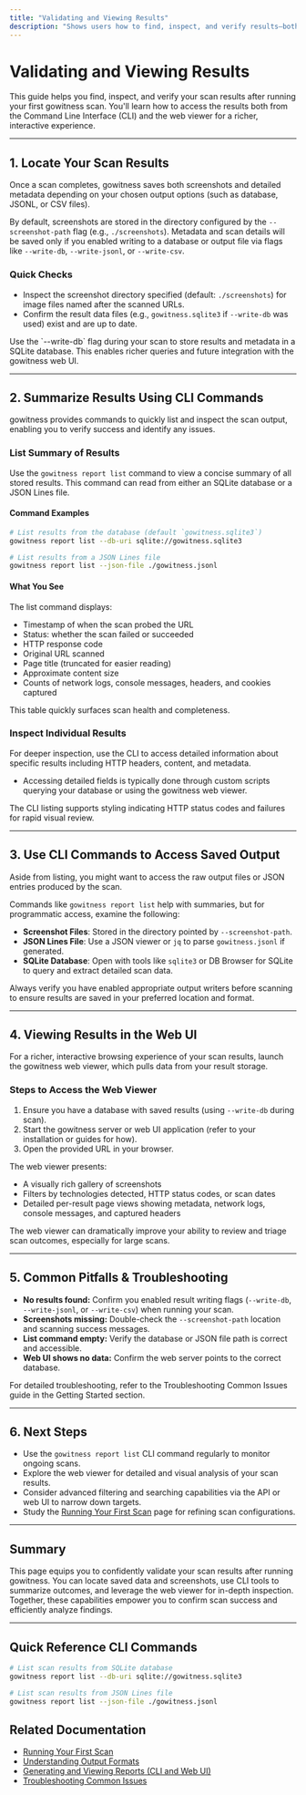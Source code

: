 ```yaml
---
title: "Validating and Viewing Results"
description: "Shows users how to find, inspect, and verify results—both screenshots and data—after their scan completes. Highlights CLI commands for summarizing results and accessing saved output. Points toward the web viewer for a richer experience."
---
```


# Validating and Viewing Results

This guide helps you find, inspect, and verify your scan results after running your first gowitness scan. You'll learn how to access the results both from the Command Line Interface (CLI) and the web viewer for a richer, interactive experience.

---

## 1. Locate Your Scan Results

Once a scan completes, gowitness saves both screenshots and detailed metadata depending on your chosen output options (such as database, JSONL, or CSV files).

By default, screenshots are stored in the directory configured by the `--screenshot-path` flag (e.g., `./screenshots`). Metadata and scan details will be saved only if you enabled writing to a database or output file via flags like `--write-db`, `--write-jsonl`, or `--write-csv`.

### Quick Checks

- Inspect the screenshot directory specified (default: `./screenshots`) for image files named after the scanned URLs.
- Confirm the result data files (e.g., `gowitness.sqlite3` if `--write-db` was used) exist and are up to date.

<Tip>
Use the `--write-db` flag during your scan to store results and metadata in a SQLite database. This enables richer queries and future integration with the gowitness web UI.
</Tip>

---

## 2. Summarize Results Using CLI Commands

gowitness provides commands to quickly list and inspect the scan output, enabling you to verify success and identify any issues.

### List Summary of Results

Use the `gowitness report list` command to view a concise summary of all stored results. This command can read from either an SQLite database or a JSON Lines file.

#### Command Examples

```bash
# List results from the database (default `gowitness.sqlite3`)
gowitness report list --db-uri sqlite://gowitness.sqlite3

# List results from a JSON Lines file
gowitness report list --json-file ./gowitness.jsonl
```

#### What You See

The list command displays:

- Timestamp of when the scan probed the URL
- Status: whether the scan failed or succeeded
- HTTP response code
- Original URL scanned
- Page title (truncated for easier reading)
- Approximate content size
- Counts of network logs, console messages, headers, and cookies captured

This table quickly surfaces scan health and completeness.

### Inspect Individual Results

For deeper inspection, use the CLI to access detailed information about specific results including HTTP headers, content, and metadata.

- Accessing detailed fields is typically done through custom scripts querying your database or using the gowitness web viewer.

<Tip>
The CLI listing supports styling indicating HTTP status codes and failures for rapid visual review.
</Tip>

---

## 3. Use CLI Commands to Access Saved Output

Aside from listing, you might want to access the raw output files or JSON entries produced by the scan.

Commands like `gowitness report list` help with summaries, but for programmatic access, examine the following:

- **Screenshot Files**: Stored in the directory pointed by `--screenshot-path`.
- **JSON Lines File**: Use a JSON viewer or `jq` to parse `gowitness.jsonl` if generated.
- **SQLite Database**: Open with tools like `sqlite3` or DB Browser for SQLite to query and extract detailed scan data.

<Tip>
Always verify you have enabled appropriate output writers before scanning to ensure results are saved in your preferred location and format.
</Tip>

---

## 4. Viewing Results in the Web UI

For a richer, interactive browsing experience of your scan results, launch the gowitness web viewer, which pulls data from your result storage.

### Steps to Access the Web Viewer

1. Ensure you have a database with saved results (using `--write-db` during scan).
2. Start the gowitness server or web UI application (refer to your installation or guides for how).
3. Open the provided URL in your browser.

The web viewer presents:

- A visually rich gallery of screenshots
- Filters by technologies detected, HTTP status codes, or scan dates
- Detailed per-result page views showing metadata, network logs, console messages, and captured headers

<Tip>
The web viewer can dramatically improve your ability to review and triage scan outcomes, especially for large scans.
</Tip>

---

## 5. Common Pitfalls & Troubleshooting

- **No results found:** Confirm you enabled result writing flags (`--write-db`, `--write-jsonl`, or `--write-csv`) when running your scan.
- **Screenshots missing:** Double-check the `--screenshot-path` location and scanning success messages.
- **List command empty:** Verify the database or JSON file path is correct and accessible.
- **Web UI shows no data:** Confirm the web server points to the correct database.

For detailed troubleshooting, refer to the Troubleshooting Common Issues guide in the Getting Started section.

---

## 6. Next Steps

- Use the `gowitness report list` CLI command regularly to monitor ongoing scans.
- Explore the web viewer for detailed and visual analysis of your scan results.
- Consider advanced filtering and searching capabilities via the API or web UI to narrow down targets.
- Study the [Running Your First Scan](https://yourdoc.com/getting-started/your-first-scan/running-your-first-scan) page for refining scan configurations.

---

## Summary

This page equips you to confidently validate your scan results after running gowitness. You can locate saved data and screenshots, use CLI tools to summarize outcomes, and leverage the web viewer for in-depth inspection. Together, these capabilities empower you to confirm scan success and efficiently analyze findings.

---

## Quick Reference CLI Commands

```bash
# List scan results from SQLite database
gowitness report list --db-uri sqlite://gowitness.sqlite3

# List scan results from JSON Lines file
gowitness report list --json-file ./gowitness.jsonl
```

## Related Documentation

- [Running Your First Scan](https://yourdoc.com/getting-started/your-first-scan/running-your-first-scan)
- [Understanding Output Formats](https://yourdoc.com/getting-started/setup-and-configuration/understanding-output-formats)
- [Generating and Viewing Reports (CLI and Web UI)](https://yourdoc.com/guides/reporting-and-results/generating-and-viewing-reports)
- [Troubleshooting Common Issues](https://yourdoc.com/getting-started/your-first-scan/troubleshooting-common-issues)

